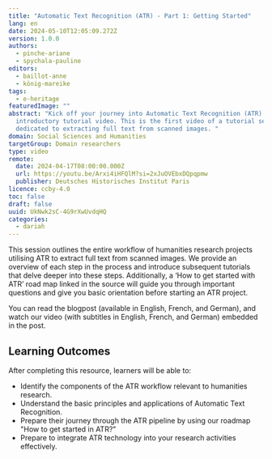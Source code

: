 ```yaml
---
title: "Automatic Text Recognition (ATR) - Part 1: Getting Started"
lang: en
date: 2024-05-10T12:05:09.272Z
version: 1.0.0
authors:
  - pinche-ariane
  - spychala-pauline
editors:
  - baillot-anne
  - könig-mareike
tags:
  - e-heritage
featuredImage: ""
abstract: "Kick off your journey into Automatic Text Recognition (ATR) with our
  introductory tutorial video. This is the first video of a tutorial series
  dedicated to extracting full text from scanned images. "
domain: Social Sciences and Humanities
targetGroup: Domain researchers
type: video
remote:
  date: 2024-04-17T08:00:00.000Z
  url: https://youtu.be/Arxi4iHFQlM?si=2xJuOVEbxDQpqpmw
  publisher: Deutsches Historisches Institut Paris
licence: ccby-4.0
toc: false
draft: false
uuid: UkNwk2sC-4G9rXwUvdqHQ
categories:
  - dariah
---
```

This session outlines the entire workflow of humanities research projects utilising ATR to extract full text from scanned images. We provide an overview of each step in the process and introduce subsequent tutorials that delve deeper into these steps. Additionally, a ‘How to get started with ATR’ road map linked in the source will guide you through important questions and give you basic orientation before starting an ATR project.

You can read the blogpost (available in English, French, and German), and watch our video (with subtitles in English, French, and German) embedded in the post.

## Learning Outcomes

After completing this resource, learners will be able to:

- Identify the components of the ATR workflow relevant to humanities research.
- Understand the basic principles and applications of Automatic Text Recognition.
- Prepare their journey through the ATR pipeline by using our roadmap "How to get started in ATR?"
- Prepare to integrate ATR technology into your research activities effectively.

<ExternalResource title="Interested in learning more?" subtitle="Check out &quot;Automatic Text Recognition - Step1: Getting Started&quot;" url="https://harmoniseatr.hypotheses.org/274" />
